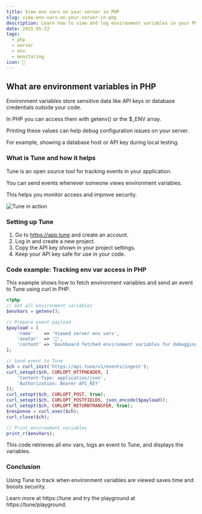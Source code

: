 ```yaml
---
title: View env vars on your server in PHP
slug: view-env-vars-on-your-server-in-php
description: Learn how to view and log environment variables in your PHP server while tracking access events with Tune.
date: 2025-05-22
tags:
  - php
  - server
  - env
  - monitoring
icon: 🔑
---
```


## What are environment variables in PHP

Environment variables store sensitive data like API keys or database credentials outside your code.

In PHP you can access them with getenv() or the $_ENV array.

Printing these values can help debug configuration issues on your server.

For example, showing a database host or API key during local testing.

### What is Tune and how it helps

Tune is an open source tool for tracking events in your application.

You can send events whenever someone views environment variables.

This helps you monitor access and improve security.

![Tune in action](https://tune/images/misc/ops-usage.jpg)

### Setting up Tune

1. Go to https://app.tune and create an account.
2. Log in and create a new project.
3. Copy the API key shown in your project settings.
4. Keep your API key safe for use in your code.

### Code example: Tracking env var access in PHP

This example shows how to fetch environment variables and send an event to Tune using curl in PHP.

```php
<?php
// Get all environment variables
$envVars = getenv();

// Prepare event payload
$payload = [
    'name'    => 'Viewed server env vars',
    'avatar'  => '🔑',
    'content' => 'Dashboard fetched environment variables for debugging',
];

// Send event to Tune
$ch = curl_init('https://api.tune/v1/events/ingest');
curl_setopt($ch, CURLOPT_HTTPHEADER, [
    'Content-Type: application/json',
    'Authorization: Bearer API_KEY'
]);
curl_setopt($ch, CURLOPT_POST, true);
curl_setopt($ch, CURLOPT_POSTFIELDS, json_encode($payload));
curl_setopt($ch, CURLOPT_RETURNTRANSFER, true);
$response = curl_exec($ch);
curl_close($ch);

// Print environment variables
print_r($envVars);
```

This code retrieves all env vars, logs an event to Tune, and displays the variables.

### Conclusion

Using Tune to track when environment variables are viewed saves time and boosts security.

Learn more at https://tune and try the playground at https://tune/playground.

